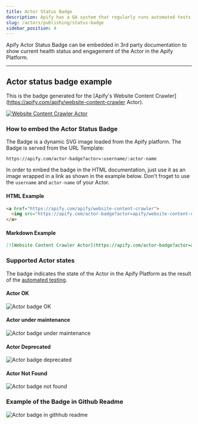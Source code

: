 ```yaml
---
title: Actor Status Badge
description: Apify has a QA system that regularly runs automated tests to ensure that all Actors in the store are functional.
slug: /actors/publishing/status-badge
sidebar_position: 4
---
```


Apify Actor Status Badge can be embedded in 3rd party documentation to show current health status and engagement of the Actor in the Apify Platform.

---

## Actor status badge example

This is the badge generated for the [Apify's Website Content Crawler](https://apify.com/apify/website-content-crawler Actor).

[![Website Content Crawler Actor](https://apify.com/actor-badge?actor=apify/website-content-crawler)](https://apify.com/apify/website-content-crawler)


### How to embed the Actor Status Badge

The Badge is a dynamic SVG image loaded from the Apify platform. The Badge is served from the URL Template:

```text
https://apify.com/actor-badge?actor=:username/:actor-name
```

In order to embed the badge in the HTML documentation, just use it as an image wrapped in a link as shown in the example below. Don't froget to use the `username` and `actor-name` of your Actor.

#### HTML Example

```html
<a href="https://apify.com/apify/website-content-crawler">
  <img src="https://apify.com/actor-badge?actor=apify/website-content-crawler">
</a>
```

#### Markdown Example

```markdown
[![Website Content Crawler Actor](https://apify.com/actor-badge?actor=apify/website-content-crawler\)](https://apify.com/apify/website-content-crawler)
```

### Supported Actor states

The badge indicates the state of the Actor in the Apify Platform as the result of the [automated testing](../development/automated_tests.md).

#### Actor OK

![Actor badge OK](./images/actor-badge/ok.svg)

#### Actor under maintenance

![Actor badge under maintenance](./images/actor-badge/under-maintenance.svg)

#### Actor Deprecated

![Actor badge deprecated](./images/actor-badge/deprecated.svg)

#### Actor Not Found

![Actor badge not found](./images/actor-badge/not-found.svg)

### Example of the Badge in Github Readme

![Actor badge in githhub readme](images/github-badge-screenshot.png)

